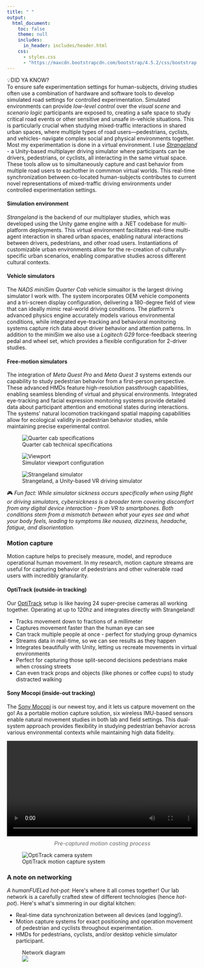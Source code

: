 ```yaml
---
title: " "
output:
  html_document:
    toc: false
    theme: null
    includes:
      in_header: includes/header.html
    css:
      - styles.css
      - "https://maxcdn.bootstrapcdn.com/bootstrap/4.5.2/css/bootstrap.min.css"
---
```


```{=html}
<div class="main-wrapper">
  <div class="content-wrapper">
    <!-- Introduction -->
    <section class="lab-section">
      <div class="intro-box">
        <div class="intro-box-title">
          <span class="emoji">💡</span>DID YA KNOW?
        </div>
        <div class="intro-box-content">
          To ensure safe experimentation settings for human-subjects, driving studies often use a combination of hardware and software tools to develop simulated road settings for controlled experimentation. Simulated environments can provide <em>low-level control</em> over the <em>visual scene</em> and <em>scenario logic</em> participants are exposed to, creating a safe space to study critical road events or other sensitive and unsafe in-vehicle situations. This is particularly crucial when studying mixed-traffic interactions in shared urban spaces, where multiple types of road users—pedestrians, cyclists, and vehicles- navigate complex social and physical environments together.
        </div>
      </div>

    <div class="overview-text">
      Most my experimentation is done in a virtual environment. I use <a href="https://github.com/FAR-Lab/CrossCulturalDriving"><em>Strangeland</em></a> - a Unity-based multiplayer driving simulator where participants can be drivers, pedestrians, or cyclists, all interacting in the same virtual space. These tools allow us to simultaneously capture and cast behavior from multiple road users to eachother in commmon virtual worlds. This real-time synchronization between co-located human-subjects contributes to current novel representations of mixed-traffic driving environments under controlled experimentation settings.
    </div>
    </section>

    <!-- Simulators Section -->
    <section class="lab-section">
      <div class="two-column-layout">
        <div class="content-column">
          <h4>Simulation environment</h4>
          <p><em>Strangeland</em> is the backend of our multiplayer studies, which was developed using the Unity game engine with a .NET codebase for multi-platform deployments. This virtual environment facilitates real-time multi-agent interaction in shared urban spaces, enabling natural interactions between drivers, pedestrians, and other road users. Instantiations of customizable urban environments allow for the re-creation of culturally-specific urban scenarios, enabling comparative studies across different cultural contexts.</p>

          <h4 id="veh-sim-header"> Vehicle simulators</h4>
          <p>The <em>NADS miniSim Quarter Cab</em> vehicle simualtor is the largest driving simulator I work with. The system incorporates OEM vehicle components and a tri-screen display configuration, delivering a 180-degree field of view that can ideally mimic real-world driving conditions. The platform's advanced physics engine accurately models various environmental conditions, while integrated eye-tracking and behavioral monitoring systems capture rich data about driver behavior and attention patterns. In addition to the miniSim we also use a <em>Logitech G29</em> force-feedback steering pedal and wheel set, which provides a flexible configuration for 2-driver studies.</p>

          <h4 id="free-sim-header"> Free-motion simulators</h4>
          <p>The integration of <em>Meta Quest Pro</em> and <em>Meta Quest 3</em> systems extends our capability to study pedestrian behavior from a first-person perspective. These advanced HMDs feature high-resolution passthrough capabilities, enabling seamless blending of virtual and physical environments. Integrated eye-tracking and facial expression monitoring systems provide detailed data about participant attention and emotional states during interactions. The systems' natural locomotion trackingand spatial mapping capabilities allow for ecological validity in pedestrian behavior studies, while maintaining precise experimental control.</p>
        </div>

        <!-- Simulator Images Gallery -->
        <div class="image-column">
          <div class="project-gallery">
            <div class="gallery-images" id="simulator-gallery">
              <figure>
                <img src="images/quarter-cab-specs.png" alt="Quarter cab specifications">
                <figcaption class="image-caption">Quarter cab technical specifications</figcaption>
              </figure>
              <figure>
                <img src="images/viewport.png" alt="Viewport">
                <figcaption class="image-caption">Simulator viewport configuration</figcaption>
              </figure>
              <figure>
                <img src="images/minisim-stock.jpeg" alt="Strangeland simulator">
                <figcaption class="image-caption">Strangeland, a Unity-based VR driving simulator</figcaption>
              </figure>
            </div>
            <div class="gallery-nav" id="simulator-nav">
              <span class="gallery-dot"></span>
              <span class="gallery-dot"></span>
              <span class="gallery-dot"></span>
            </div>
          </div>
        </div>
      </div>
    

    <div class="fun-note">
      🎮 <em>Fun fact: While simulator sickness occurs specifically when using flight or driving simulators, cybersickness is a broader term covering discomfort from any digital device interaction - from VR to smartphones. Both conditions stem from a mismatch between what your eyes see and what your body feels, leading to symptoms like nausea, dizziness, headache, fatigue, and disorientation.</em>
    </div>
    </section>

    <!-- Motion Capture Section -->
    <section class="lab-section">
      <div class="two-column-layout">
        <div class="content-column">
          <h3 id="mocap-header"> Motion capture</h3>
          <p>Motion capture helps to precisely measure, model, and reproduce operational human movement. In my research, motion capture streams are useful for capturing behavior of pedestrians and other vulnerable road users with incredibly granularity.</p>

          <h4>OptiTrack (outside-in tracking)</h4>
          <p>Our <a href="https://optitrack.com/">OptiTrack</a> setup is like having 24 super-precise cameras all working together. Operating at up to 120hz and integrates directly with Strangeland!</p>
          <ul>
            <li>Tracks movement down to fractions of a millimeter</li>
            <li>Captures movement faster than the human eye can see</li>
            <li>Can track multiple people at once - perfect for studying group dynamics</li>
            <li>Streams data in real-time, so we can see results as they happen</li>
            <li>Integrates beautifully with Unity, letting us recreate movements in virtual environments</li>
            <li>Perfect for capturing those split-second decisions pedestrians make when crossing streets</li>
            <li>Can even track props and objects (like phones or coffee cups) to study distracted walking</li>
          </ul>

          <h4>Sony Mocopi (inside-out tracking)</h4>
          <p>The <a href="https://www.sony.net/Products/mocopi-dev/en/documents/Home/Aboutmocopi.html">Sony Mocopi</a> is our newest toy, and it lets us catpure movement on the go! As a portable motion capture solution, six wireless IMU-based sensors enable natural movement studies in both lab and field settings. This dual-system approach provides flexibility in studying pedestrian behavior across various environmental contexts while maintaining high data fidelity.</p>
        </div>

        <!-- Motion Capture Images Gallery -->
        <div class="image-column">
          <div class="stacked-images">
            <figure style="margin: 0;">
              <video 
                controls
                style="width: 100%; height: auto; max-height: 500px; object-fit: contain;"
              >
                <source src="videos/highschoolers-blend.mp4" type="video/mp4">
                Your browser does not support the video tag.
              </video>
              <figcaption style="text-align: center; margin-top: 10px; font-size: 0.9rem; color: #666; font-style: italic;">
                Pre-captured motion casting process
              </figcaption>
            </figure>
            <figure class="image-item">
              <img src="images/optitrack.jpeg" alt="OptiTrack camera system">
              <figcaption class="image-caption">OptiTrack motion capture system</figcaption>
            </figure>
          </div>
        </div>
      </div>
    </section>

    <!-- Networking Section -->
    <section class="lab-section">
      <div class="two-column-layout">
        <div class="content-column">
          <h3 id="network"> A note on networking</h3>
          <p><em>A humanFUELed hot-pot</em>: Here's where it all comes together! Our lab network is a carefully crafted stew of different technologies (hence <em>hot-pot</em>). Here's what's simmering in our digital kitchen:</p>
          <ul>
            <li>Real-time data synchronization between all devices (and logging!).</li>
            <li>Motion capture systems for exact positioning and operation movement of pedestrian and cyclists throughout experimentation.</li>
            <li>HMDs for pedestrians, cyclists, and/or desktop vehicle simulator participant.</li>
          </ul>
        </div>
        <div class="image-column">
          <div class="sticky-images">
            <figure class="image-item">
              <figcaption class="image-caption">Network diagram</figcaption>
              <img src="images/hotpot-network.png" alt=" ">
            </figure>
          </div>
        </div>
      </div>
    </section>
  </div>
</div>

<script type="text/javascript">
document.addEventListener('DOMContentLoaded', () => {
  class ImageGallery {
    constructor(container) {
      this.gallery = container;
      this.figures = this.gallery.querySelectorAll('figure');
      this.nav = this.gallery.nextElementSibling;
      this.dots = this.nav.querySelectorAll('.gallery-dot');
      this.currentIndex = 0;
      
      this.showImage(0);
      this.setupEventListeners();
    }
    
    showImage(index) {
      if (index < 0 || index >= this.figures.length) return;
      
      this.figures.forEach(fig => {
        fig.style.display = 'none';
        fig.classList.remove('active');
      });
      
      this.figures[index].style.display = 'block';
      this.figures[index].classList.add('active');
      
      this.dots.forEach(dot => dot.classList.remove('active'));
      if (this.dots[index]) {
        this.dots[index].classList.add('active');
      }
      
      this.currentIndex = index;
    }
    
    setupEventListeners() {
      this.dots.forEach((dot, index) => {
        dot.addEventListener('click', () => this.showImage(index));
      });
      
      let touchStartX = 0;
      let touchEndX = 0;
      
      this.gallery.addEventListener('touchstart', (e) => {
        touchStartX = e.touches[0].clientX;
      }, { passive: true });
      
      this.gallery.addEventListener('touchend', (e) => {
        touchEndX = e.changedTouches[0].clientX;
        const swipeDistance = touchStartX - touchEndX;
        const swipeThreshold = 50;
        
        if (Math.abs(swipeDistance) > swipeThreshold) {
          if (swipeDistance > 0 && this.currentIndex < this.figures.length - 1) {
            this.showImage(this.currentIndex + 1);
          } else if (swipeDistance < 0 && this.currentIndex > 0) {
            this.showImage(this.currentIndex - 1);
          }
        }
      }, { passive: true });
    }
  }

  const galleries = document.querySelectorAll('.gallery-images');
  galleries.forEach(gallery => {
    new ImageGallery(gallery);
  });
});
</script>
```
